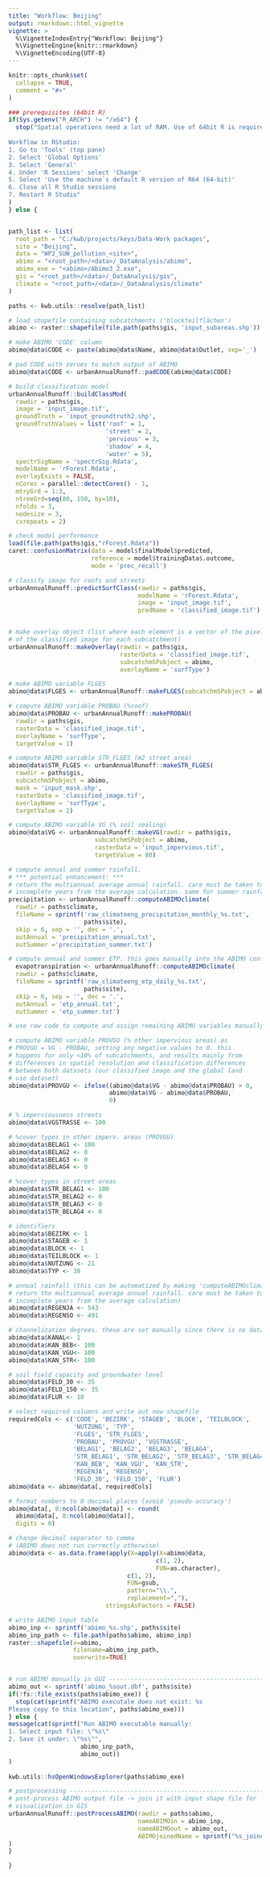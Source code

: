 ```yaml
---
title: "Workflow: Beijing"
output: rmarkdown::html_vignette
vignette: >
  %\VignetteIndexEntry{"Workflow: Beijing"}
  %\VignetteEngine{knitr::rmarkdown}
  %\VignetteEncoding{UTF-8}
---
```


```r
knitr::opts_chunk$set(
  collapse = TRUE,
  comment = "#>"
)
```

```r
### prerequisites (64bit R)
if(Sys.getenv("R_ARCH") != "/x64") {
  stop("Spatial operations need a lot of RAM. Use of 64bit R is required. 
  
Workflow in RStudio:  
1. Go to 'Tools' (top pane)
2. Select 'Global Options' 
3. Select 'General' 
4. Under 'R Sessions' select 'Change' 
5. Select 'Use the machine`s default R version of R64 (64-bit)'
6. Close all R Studio sessions  
7. Restart R Studio"
)
} else {


path_list <- list(
  root_path = "C:/kwb/projects/keys/Data-Work packages",
  site = "Beijing",
  data = "WP2_SUW_pollution_<site>",
  abimo = "<root_path>/<data>/_DataAnalysis/abimo",
  abimo_exe = "<abimo>/Abimo3_2.exe",
  gis = "<root_path>/<data>/_DataAnalysis/gis",
  climate = "<root_path>/<data>/_DataAnalysis/climate"
)

paths <- kwb.utils::resolve(path_list)

# load shapefile containing subcatchments ('blockteilflächen')
abimo <- raster::shapefile(file.path(paths$gis, 'input_subareas.shp'))

# make ABIMO 'CODE' column
abimo@data$CODE <- paste(abimo@data$Name, abimo@data$Outlet, sep='_')

# pad CODE with zeroes to match output of ABIMO
abimo@data$CODE <- urbanAnnualRunoff::padCODE(abimo@data$CODE)

# build classification model
urbanAnnualRunoff::buildClassMod(
  rawdir = paths$gis,
  image = 'input_image.tif',
  groundTruth = 'input_groundtruth2.shp',
  groundTruthValues = list('roof' = 1, 
                           'street' = 2,
                           'pervious' = 3,
                           'shadow' = 4,
                           'water' = 5),
  spectrSigName = 'spectrSig.Rdata',
  modelName = 'rForest.Rdata',
  overlayExists = FALSE,
  nCores = parallel::detectCores() - 1,
  mtryGrd = 1:3, 
  ntreeGrd=seq(80, 150, by=10),
  nfolds = 3, 
  nodesize = 3, 
  cvrepeats = 2)

# check model performance
load(file.path(paths$gis,"rForest.Rdata"))
caret::confusionMatrix(data = model$finalModel$predicted, 
                       reference = model$trainingData$.outcome, 
                       mode = 'prec_recall')

# classify image for roofs and streets
urbanAnnualRunoff::predictSurfClass(rawdir = paths$gis,
                                    modelName = 'rForest.Rdata',
                                    image = 'input_image.tif',
                                    predName = 'classified_image.tif')


# make overlay object (list where each element is a vector of the pixel values 
# of the classified image for each subcatchment)
urbanAnnualRunoff::makeOverlay(rawdir = paths$gis,
                               rasterData = 'classified_image.tif',
                               subcatchmSPobject = abimo,
                               overlayName = 'surfType')

# make ABIMO variable FLGES
abimo@data$FLGES <- urbanAnnualRunoff::makeFLGES(subcatchmSPobject = abimo)

# compute ABIMO variable PROBAU (%roof)
abimo@data$PROBAU <- urbanAnnualRunoff::makePROBAU(
  rawdir = paths$gis,
  rasterData = 'classified_image.tif',
  overlayName = 'surfType',
  targetValue = 1)

# compute ABIMO variable STR_FLGES (m2 street area)
abimo@data$STR_FLGES <- urbanAnnualRunoff::makeSTR_FLGES(
  rawdir = paths$gis,
  subcatchmSPobject = abimo,
  mask = 'input_mask.shp',
  rasterData = 'classified_image.tif',
  overlayName = 'surfType',
  targetValue = 2)

# compute ABIMO variable VG (% soil sealing)
abimo@data$VG <- urbanAnnualRunoff::makeVG(rawdir = paths$gis,
                        subcatchmSPobject = abimo,
                        rasterData = 'input_impervious.tif',
                        targetValue = 80)

# compute annual and summer rainfall. 
# *** potential enhancement: ***
# return the multiannual average annual rainfall. care must be taken to exclude
# incomplete years from the average calculation. same for summer rainfall
precipitation <- urbanAnnualRunoff::computeABIMOclimate(
  rawdir = paths$climate,
  fileName = sprintf('raw_climateeng_precipitation_monthly_%s.txt', 
                     paths$site),
  skip = 6, sep = '', dec = '.',
  outAnnual = 'precipitation_annual.txt',
  outSummer ='precipitation_summer.txt')

# compute annual and summer ETP. this goes manually into the ABIMO config file
  evapotranspiration <- urbanAnnualRunoff::computeABIMOclimate(
  rawdir = paths$climate,
  fileName = sprintf('raw_climateeng_etp_daily_%s.txt', 
                     paths$site),
  skip = 6, sep = '', dec = '.',
  outAnnual = 'etp_annual.txt',
  outSummer = 'etp_summer.txt')

# use raw code to compute and assign remaining ABIMO variables manually

# compute ABIMO variable PROVGU (% other impervious areas) as 
# PROVGU = VG - PROBAU, setting any negative values to 0. this
# happens for only <10% of subcatchments, and results mainly from
# differences in spatial resolution and classification differences
# between both datasets (our classified image and the global land 
# use dataset)
abimo@data$PROVGU <- ifelse((abimo@data$VG - abimo@data$PROBAU) > 0,
                            abimo@data$VG - abimo@data$PROBAU,
                            0)

# % imperviousness streets
abimo@data$VGSTRASSE <- 100

# %cover types in other imperv. areas (PROVGU)
abimo@data$BELAG1 <- 100
abimo@data$BELAG2 <- 0
abimo@data$BELAG3 <- 0
abimo@data$BELAG4 <- 0

# %cover types in street areas
abimo@data$STR_BELAG1 <- 100
abimo@data$STR_BELAG2 <- 0
abimo@data$STR_BELAG3 <- 0
abimo@data$STR_BELAG4 <- 0

# identifiers
abimo@data$BEZIRK <- 1
abimo@data$STAGEB <- 1
abimo@data$BLOCK <- 1
abimo@data$TEILBLOCK <- 1
abimo@data$NUTZUNG <- 21
abimo@data$TYP <- 38

# annual rainfall (this can be automatized by making 'computeABIMOclimate'
# return the multiannual average annual rainfall. care must be taken to exclude
# incomplete years from the average calculation)
abimo@data$REGENJA <- 543
abimo@data$REGENSO <- 491

# channelization degrees. these are set manually since there is no data
abimo@data$KANAL<- 1
abimo@data$KAN_BEB<- 100
abimo@data$KAN_VGU<- 100
abimo@data$KAN_STR<- 100

# soil field capacity and groundwater level
abimo@data$FELD_30 <- 35
abimo@data$FELD_150 <- 35
abimo@data$FLUR <- 10

# select required columns and write out new shapefile
requiredCols <- c('CODE', 'BEZIRK', 'STAGEB', 'BLOCK', 'TEILBLOCK',
                  'NUTZUNG', 'TYP',
                  'FLGES', 'STR_FLGES',
                  'PROBAU', 'PROVGU', 'VGSTRASSE',
                  'BELAG1', 'BELAG2', 'BELAG3', 'BELAG4',
                  'STR_BELAG1', 'STR_BELAG2', 'STR_BELAG3', 'STR_BELAG4',
                  'KAN_BEB', 'KAN_VGU', 'KAN_STR',
                  'REGENJA', 'REGENSO',
                  'FELD_30', 'FELD_150', 'FLUR')
abimo@data <- abimo@data[, requiredCols]

# format numbers to 0 decimal places (avoid 'pseudo-accuracy')
abimo@data[, 8:ncol(abimo@data)] <- round(
  abimo@data[, 8:ncol(abimo@data)],
  digits = 0)

# change decimal separator to comma
# (ABIMO does not run correctly otherwise)
abimo@data <- as.data.frame(apply(X=apply(X=abimo@data,
                                         c(1, 2),
                                         FUN=as.character),
                                 c(1, 2),
                                 FUN=gsub,
                                 pattern="\\.",
                                 replacement=","),
                           stringsAsFactors = FALSE)

# write ABIMO input table
abimo_inp <- sprintf('abimo_%s.shp', paths$site)
abimo_inp_path <- file.path(paths$abimo, abimo_inp)
raster::shapefile(x=abimo, 
                  filename=abimo_inp_path,
                  overwrite=TRUE)


# run ABIMO manually in GUI ----------------------------------------------------
abimo_out <- sprintf('abimo_%sout.dbf', paths$site)
if(!fs::file_exists(paths$abimo_exe)) {
  stop(cat(sprintf("ABIMO executale does not exist: %s
Please copy to this location", paths$abimo_exe)))
} else {
message(cat(sprintf("Run ABIMO executable manually:
1. Select input file: \"%s\"
2. Save it under: \"%s\"", 
                    abimo_inp_path, 
                    abimo_out))
)
      
kwb.utils::hsOpenWindowsExplorer(paths$abimo_exe)

# postprocessing ----------------------------------------------------------------
# post-process ABIMO output file -> join it with input shape file for 
# visualization in GIS
urbanAnnualRunoff::postProcessABIMO(rawdir = paths$abimo,
                                    nameABIMOin = abimo_inp,
                                    nameABIMOout = abimo_out,
                                    ABIMOjoinedName = sprintf("%s_joined.dbf", abimo_out)
)
}

}


```
